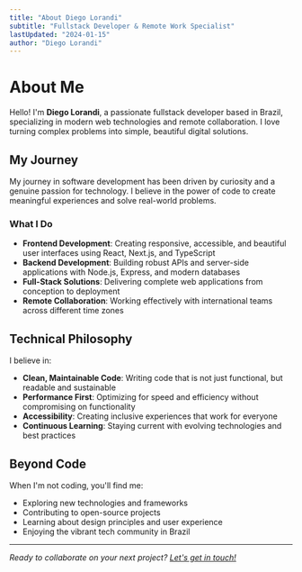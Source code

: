 ```yaml
---
title: "About Diego Lorandi"
subtitle: "Fullstack Developer & Remote Work Specialist"
lastUpdated: "2024-01-15"
author: "Diego Lorandi"
---
```


# About Me

Hello! I'm **Diego Lorandi**, a passionate fullstack developer based in Brazil, specializing in modern web technologies and remote collaboration. I love turning complex problems into simple, beautiful digital solutions.

## My Journey

My journey in software development has been driven by curiosity and a genuine passion for technology. I believe in the power of code to create meaningful experiences and solve real-world problems.

### What I Do

- **Frontend Development**: Creating responsive, accessible, and beautiful user interfaces using React, Next.js, and TypeScript
- **Backend Development**: Building robust APIs and server-side applications with Node.js, Express, and modern databases
- **Full-Stack Solutions**: Delivering complete web applications from conception to deployment
- **Remote Collaboration**: Working effectively with international teams across different time zones

## Technical Philosophy

I believe in:

- **Clean, Maintainable Code**: Writing code that is not just functional, but readable and sustainable
- **Performance First**: Optimizing for speed and efficiency without compromising on functionality
- **Accessibility**: Creating inclusive experiences that work for everyone
- **Continuous Learning**: Staying current with evolving technologies and best practices

## Beyond Code

When I'm not coding, you'll find me:

- Exploring new technologies and frameworks
- Contributing to open-source projects
- Learning about design principles and user experience
- Enjoying the vibrant tech community in Brazil

---

*Ready to collaborate on your next project? [Let's get in touch!](/contact)* 